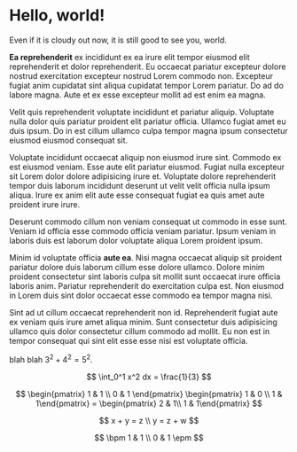 # Hello, world!

Even if it is cloudy out now, it is still good to see you, world.

<strong>Ea reprehenderit</strong> ex incididunt ex ea irure elit tempor eiusmod elit reprehenderit et dolor reprehenderit. Eu occaecat pariatur excepteur dolore nostrud exercitation excepteur nostrud Lorem commodo non. Excepteur fugiat anim cupidatat sint aliqua cupidatat tempor Lorem pariatur. Do ad do labore magna. Aute et ex esse excepteur mollit ad est enim ea magna.

Velit quis reprehenderit voluptate incididunt et pariatur aliquip. Voluptate nulla dolor quis pariatur proident elit pariatur officia. Ullamco fugiat amet eu duis ipsum. Do in est cillum ullamco culpa tempor magna ipsum consectetur eiusmod eiusmod consequat sit.

Voluptate incididunt occaecat aliquip non eiusmod irure sint. Commodo ex est eiusmod veniam. Esse aute elit pariatur eiusmod. Fugiat nulla excepteur sit Lorem dolor dolore adipisicing irure et. Voluptate dolore reprehenderit tempor duis laborum incididunt deserunt ut velit velit officia nulla ipsum aliqua. Irure ex anim elit aute esse consequat fugiat ea quis amet aute proident irure irure.

Deserunt commodo cillum non veniam consequat ut commodo in esse sunt. Veniam id officia esse commodo officia veniam pariatur. Ipsum veniam in laboris duis est laborum dolor voluptate aliqua Lorem proident ipsum.

Minim id voluptate officia <strong>aute ea</strong>. Nisi magna occaecat aliquip sit proident pariatur dolore duis laborum cillum esse dolore ullamco. Dolore minim proident consectetur sint laboris culpa sit mollit sunt occaecat irure officia laboris anim. Pariatur reprehenderit do exercitation culpa est. Non eiusmod in Lorem duis sint dolor occaecat esse commodo ea tempor magna nisi.

Sint ad ut cillum occaecat reprehenderit non id. Reprehenderit fugiat aute ex veniam quis irure amet aliqua minim. Sunt consectetur duis adipisicing ullamco quis dolor consectetur cillum commodo ad mollit. Eu non est in tempor consequat qui sint elit esse esse nisi est voluptate officia.



blah blah $3^2 + 4^2 = 5^2$.

$$
\int_0^1 x^2 dx = \frac{1}{3}
$$

$$
\begin{pmatrix} 1 & 1 \\ 0 & 1 \end{pmatrix} \begin{pmatrix} 1 & 0 \\ 1 & 1\end{pmatrix} = \begin{pmatrix} 2 & 1\\ 1 & 1\end{pmatrix}
$$

$$
x + y = z \\
y = z + w
$$



$$
\bpm 1 & 1 \\ 0 & 1 \epm
$$